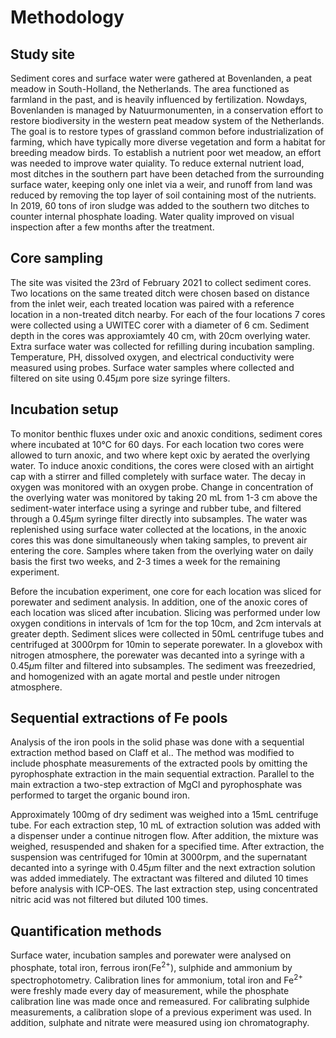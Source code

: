 # Methodology

## Study site

Sediment cores and surface water were gathered at Bovenlanden, a peat meadow in South-Holland, the Netherlands. The area functioned as farmland in the past, and is heavily influenced by fertilization. Nowdays, Bovenlanden is managed by Natuurmonumenten, in a conservation effort to restore biodiversity in the western peat meadow system of the Netherlands. The goal is to restore types of grassland common before industrialization of farming, which have typically more diverse vegetation and form a habitat for breeding meadow birds. To establish a nutrient poor wet meadow, an effort was needed to improve water quiality. To reduce external nutrient load, most ditches in the southern part have been detached from the surrounding surface water, keeping only one inlet via a weir, and runoff from land was reduced by removing the top layer of soil containing most of the nutrients. In 2019, 60 tons of iron sludge was added to the southern two ditches to counter internal phosphate loading. Water quality improved on visual inspection after a few months after the treatment.

## Core sampling

The site was visited the 23rd of February 2021 to collect sediment cores. Two locations on the same treated ditch were chosen based on distance from the inlet weir, each treated location was paired with a reference location in a non-treated ditch nearby.  For each of the four locations 7 cores were collected  using a UWITEC corer with a diameter of 6 cm. Sediment depth in the cores was approxiamtely 40 cm, with 20cm overlying water. Extra surface water was collected for refilling during incubation sampling. Temperature, PH, dissolved oxygen, and electrical conductivity were measured using probes. Surface water samples where collected and filtered on site using 0.45$\mu$m pore size syringe filters.

## Incubation setup

To monitor benthic fluxes under oxic and anoxic conditions, sediment cores where incubated at 10&deg;C for 60 days. For each location two cores were allowed to turn anoxic, and two where kept oxic by aerated the overlying water. To induce anoxic conditions, the cores were closed with an airtight cap with a stirrer and filled completely with surface water. The decay in oxygen was monitored with an oxygen probe. Change in concentration of the overlying water was monitored by taking 20 mL from 1-3 cm above the sediment-water interface using a syringe and rubber tube, and filtered through a 0.45$\mu$m syringe filter directly into subsamples. The water was replenished using surface water collected at the locations, in the anoxic cores this was done simultaneously when taking samples, to prevent air entering the core. Samples where taken from the overlying water on daily basis the first two weeks, and 2-3 times a week for the remaining experiment.

Before the incubation experiment, one core for each location was sliced for porewater and sediment analysis. In addition, one of the anoxic cores of each location was sliced after incubation. Slicing was performed under low oxygen conditions in intervals of 1cm for the top 10cm, and 2cm intervals at greater depth. Sediment slices were collected in 50mL centrifuge tubes and centrifuged at 3000rpm for 10min to seperate porewater. In a glovebox with nitrogen atmosphere, the porewater was decanted into a syringe with a 0.45$\mu$m filter and filtered into subsamples. The sediment was freezedried, and homogenized with an agate mortal and pestle under nitrogen atmosphere.


## Sequential extractions of Fe pools
Analysis of the iron pools in the solid phase was done with a sequential extraction method based on Claff et al..  The method was modified to include phosphate measurements of the extracted pools by omitting the pyrophosphate extraction in the main sequential extraction.  Parallel to the main extraction a two-step extraction of MgCl and pyrophosphate was performed to target the organic bound iron. 

Approximately 100mg of dry sediment was weighed into a 15mL centrifuge tube. For each extraction step, 10 mL of extraction solution was added with a dispenser under a continue nitrogen flow. After addition, the mixture was weighed, resuspended and shaken for a specified time. After extraction, the suspension was centrifuged for 10min at 3000rpm, and the supernatant decanted into a syringe with 0.45$\mu$m filter and the next extraction solution was added immediately. The extractant was filtered and diluted 10 times before analysis with ICP-OES. The last extraction step, using concentrated nitric acid was not filtered but diluted 100 times.

\begin{table}[ht]
 \centering
     {\footnotesize
        \begin{tabular}{m{0.1\textwidth} m{0.09\textwidth} | m{0.1\textwidth} m{0.3\textwidth} m{0.1\textwidth} m{0.2\textwidth}}
            \hline \hline
                  & step  & name & extractant & extraction time & target pool      \\
            \hline
                Extraction A   & 1 & MgCl & 1M magnesium chloride solution & 1h & exchangable iron, iron salts \\
                   & 2 & HCl & 1M hydochloric acid & 4h & easily dissovable iron oxides and sulphides, carbonates\\
                   & 3 & CBD & 50 g/l sodium dithionite in 0.35 M acetic acid and 0.2 M sodium citrate buffer (pH 4.8)  & 4h & crystalline iron oxides \\
                   & 4 & HNO$_3$ & concentrated nitric acid (67\%)& 2h & pyrite\\
                   \hline
                    Extraction B   & 1 & MgCl & 1M magnesium chloride solution & 1h & exchangable iron, iron salts\\
                    & 2 & pyrophosphate & 0.1M sodium pyrophosphate solution & 16h & organic bound iron\\
            \hline \hline
        \end{tabular}}
    \caption{Sequential extraction steps used to extract iron phases. Each step targets a subsequent pool with lower reactivity. }
    \label{tab:seqextr}
    \end{table}
  
## Quantification methods

Surface water, incubation samples and porewater were analysed on phosphate, total iron, ferrous iron(Fe<sup>2+</sup>), sulphide and ammonium by spectrophotometry. Calibration lines for ammonium, total iron and Fe<sup>2+</sup> were freshly made every day of measurement, while the phosphate calibration line was made once and remeasured. For calibrating sulphide measurements, a calibration slope of a previous experiment was used. In addition, sulphate and nitrate were measured using ion chromatography.




[^1]: Here is an example of a footnote.